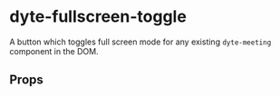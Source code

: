 # dyte-fullscreen-toggle

A button which toggles full screen mode for any
existing `dyte-meeting` component in the DOM.

## Props

<PropsTable of="dyte-fullscreen-toggle" />
